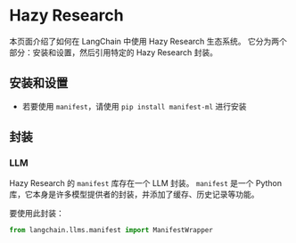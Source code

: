 # Hazy Research

本页面介绍了如何在 LangChain 中使用 Hazy Research 生态系统。
它分为两个部分：安装和设置，然后引用特定的 Hazy Research 封装。

## 安装和设置
- 若要使用 `manifest`，请使用 `pip install manifest-ml` 进行安装

## 封装

### LLM

Hazy Research 的 `manifest` 库存在一个 LLM 封装。
`manifest` 是一个 Python 库，它本身是许多模型提供者的封装，并添加了缓存、历史记录等功能。

要使用此封装：
```python
from langchain.llms.manifest import ManifestWrapper
```

